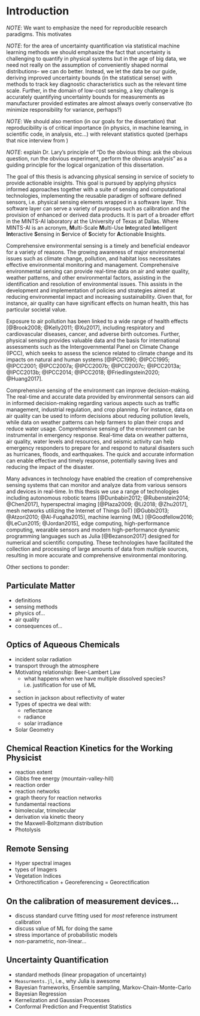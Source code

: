 # Introduction

*NOTE*: We want to emphasize the need for reproducible research paradigms. This motivates 


*NOTE*: for the area of uncertainty quantification via statistical machine learning methods we should emphasize the fact that uncertainty is challenging to quantify in physical systems but in the age of big data, we need not really on the assumption of conveniently shaped normal distributions-- we can do better. Instead, we let the data be our guide, deriving improved uncertainty bounds (in the statistical sense) with methods to track key diagnostic characteristics such as the relevant time scale. Further, in the domain of low-cost sensing, a key challenge is accurately quantifying uncertainty bounds for measurements as manufacturer provided estimates are almost always overly conservative (to minimize responsibility for variance, perhaps?)

*NOTE*: We should also mention (in our goals for the dissertation) that reproducibility is of critical importance (in physics, in machine learning, in scientific code, in analysis, etc...) with relevant statistics quoted (perhaps that nice interview from )


*NOTE*: explain Dr. Lary's principle of "Do the obvious thing: ask the obvious question, run the obvious experiment, perform the obvious analysis" as a guiding principle for the logical organization of this dissertation.



The goal of this thesis is advancing physical sensing in service of society to provide actionable insights. This goal is pursued by applying physics informed approaches together with a suite of sensing and computational technologies, implementing the reusable paradigm of software defined sensors, i.e. physical sensing elements wrapped in a software layer. This software layer can serve a variety of purposes such as calibration and the provision of enhanced or derived data products. It is part of a broader effort in the MINTS-AI laboratory at the University of Texas at Dallas. Where MINTS-AI is an acronym, **M**ulti-Scale **M**ulti-Use **Int**egrated **Int**elligent **Int**eractive **S**ensing in **S**ervice of **S**ociety for **A**ctionable **I**nsights.

Comprehensive environmental sensing is a timely and beneficial endeavor for a variety of reasons. The growing awareness of major environmental issues such as climate change, pollution, and habitat loss necessitates effective environmental monitoring and management. Comprehensive environmental sensing can provide real-time data on air and water quality, weather patterns, and other environmental factors, assisting in the identification and resolution of environmental issues. This assists in the development and implementation of policies and strategies aimed at reducing environmental impact and increasing sustainability. Given that, for instance, air quality can have significant effects on human health, this has particular societal value. 

Exposure to air pollution has been linked to a wide range of health effects [@Brook2008; @Kelly2011; @Xu2017], including respiratory and cardiovascular diseases, cancer, and adverse birth outcomes. Further, physical sensing provides valuable data and the basis for international assessments such as the Intergovernmental Panel on Climate Change (IPCC), which seeks to assess the science related to climate change and its impacts on natural and human systems [@IPCC1990; @IPCC1995; @IPCC2001; @IPCC2007a; @IPCC2007b; @IPCC2007c; @IPCC2013a; @IPCC2013b; @IPCC2014; @IPCC2018; @Friedlingstein2020; @Huang2017]. 

Comprehensive sensing of the environment can improve decision-making. The real-time and accurate data provided by environmental sensors can aid in informed decision-making regarding various aspects such as traffic management, industrial regulation, and crop planning. For instance, data on air quality can be used to inform decisions about reducing pollution levels, while data on weather patterns can help farmers to plan their crops and reduce water usage. Comprehensive sensing of the environment can be instrumental in emergency response. Real-time data on weather patterns, air quality, water levels and resources, and seismic activity can help emergency responders to prepare for and respond to natural disasters such as hurricanes, floods, and earthquakes. The quick and accurate information can enable effective and timely response, potentially saving lives and reducing the impact of the disaster. 

Many advances in technology have enabled the creation of comprehensive sensing systems that can monitor and analyze data from various sensors and devices in real-time. In this thesis we use a range of technologies including autonomous robotic teams [@Dunbabin2012; @Rubenstein2014; @Chen2017], hyperspectral imaging [@Plaza2009; @Li2018; @Zhu2017], mesh networks utilizing the Internet of Things (IoT) [@Gubbi2013; @Atzori2010; @Al-Fuqaha2015], machine learning (ML) [@Goodfellow2016; @LeCun2015; @Jordan2015], edge computing, high-performance computing,  wearable sensors and modern high-performance dynamic programming languages such as Julia [@Bezanson2017] designed for numerical and scientific computing. These technologies have facilitated the collection and processing of large amounts of data from multiple sources, resulting in more accurate and comprehensive environmental monitoring.



Other sections to ponder: 

## Particulate Matter 

- definitions 
- sensing methods 
- physics of... 
- air quality
- consequences of...

## Optics of Aqueous Chemicals

- incident solar radiation 
- transport through the atmosphere
- Motivating relationship: Beer-Lambert Law
  - what happens when we have multiple dissolved species? i.e. justification for use of ML
  - 
- section in jackson about reflectivity of water
- Types of spectra we deal with: 
  - reflectance 
  - radiance 
  - solar irradiance
- Solar Geometry 

## Chemical Reaction Kinetics for the Working Physicist

- reaction extent 
- Gibbs free energy (mountain-valley-hill)
- reaction order 
- reaction networks 
- graph theory for reaction networks 
- fundamental reactions 
- bimolecular, trimolecular 
- derivation via kinetic theory 
- the Maxwell-Boltzmann distribution 
- Photolysis

## Remote Sensing 

- Hyper spectral images 
- types of Imagers 
- Vegetation Indices 
- Orthorectification + Georeferencing = Georectification


## On the calibration of measurement devices... 

- discuss standard curve fitting used for *most* reference instrument calibration
- discuss value of ML for doing the same 
- stress importance of probabilistic models 
- non-parametric, non-linear...


## Uncertainty Quantification

- standard methods (linear propagation of uncertainty)
- `Measurments.jl`, i.e., why Julia is awesome
- Bayesian frameworks, Ensemble sampling, Markov-Chain-Monte-Carlo
- Bayesian Regression
- Kernelization and Gaussian Processes
- Conformal Prediction and Frequentist Statistics
